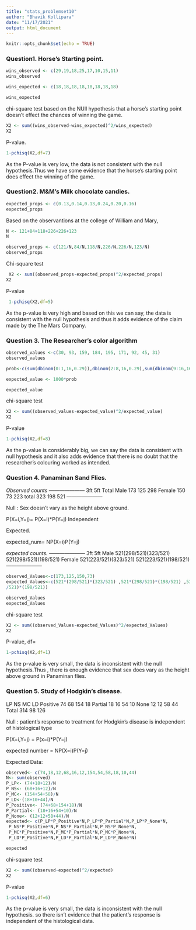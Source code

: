 ```yaml
---
title: "stats_problemset10"
author: "Bhavik Kollipara"
date: "11/17/2021"
output: html_document
---
```


```r
knitr::opts_chunk$set(echo = TRUE)
```


### Question1. Horse's Starting point.

```r
wins_observed <- c(29,19,18,25,17,10,15,11)
wins_observed
```

```r
wins_expected <- c(18,18,18,18,18,18,18,18)

wins_expected
```
chi-square test based on the NUll hypothesis that a horse's starting point doesn't effect the chances of winning the game.

```r
X2 <- sum((wins_observed-wins_expected)^2/wins_expected)
X2
```

P-value.
```r
1-pchisq(X2,df=7)
```

As the P-value is very low, the data is not consistent with the null hypothesis.Thus we have some evidence that the horse's starting point does effect the winning of the game.

### Question2. M&M's Milk chocolate candies.

```r
expected_props <- c(0.13,0.14,0.13,0.24,0.20,0.16)
expected_props
```
Based on the observantions at the college of William and Mary,

```r
N <- 121+84+118+226+226+123
N

observed_props <- c(121/N,84/N,118/N,226/N,226/N,123/N)
observed_props
```
 Chi-square test
 
```r
 X2 <- sum((observed_props-expected_props)^2/expected_props)
X2
```
 P-value
 
```r
 1-pchisq(X2,df=5)
```
As the p-value is very high and based on this we can say, the data is consistent with the null hypothesis and thus it adds evidence of the claim made by the The Mars Company.

### Question 3. The Researcher's color algorithm

```r
observed_values <-c(30, 93, 159, 184, 195, 171, 92, 45, 31)
observed_values
```

```r
prob<-c(sum(dbinom(0:1,16,0.29)),dbinom(2:8,16,0.29),sum(dbinom(9:16,16,0.29)))

expected_value <- 1000*prob

expected_value
```

chi-square test

```r
X2 <- sum((observed_values-expected_value)^2/expected_value)
X2
```

P-value
```r
1-pchisq(X2,df=8)
```

As the p-value is considerably big, we can say the data is consistent with null hypothesis and it also adds evidence that there is no doubt that the researcher's colouring worked as intended.

### Question 4. Panaminan Sand Flies.

*Observed counts*
*---------------------*
       3ft 5ft Total
Male   173 125 298
Female 150 73 223
total  323 198 521
*---------------------*

Null : Sex doesn't vary as the height above ground.

P(X=i,Y=j)= P(X=i)*P(Y=j) Independent

Expected.

expected_num= NP(X=i)P(Y=j)

*expected counts.*
*---------------------*
              3ft                      5ft 
Male   521(298/521)(323/521) 521(298/521)(198/521)
Female 521(223/521)(323/521) 521(223/521)(198/521)
*---------------------*

```r
observed_Values<-c(173,125,150,73)
expected_Values<-c(521*(298/521)*(323/521) ,521*(298/521)*(198/521) ,521*(223/521)*(323/521) , 521*(223
/521)*(198/521))

observed_Values
expected_Values
```

chi-square test

```r
X2 <- sum((observed_Values-expected_Values)^2/expected_Values)
X2
```

P-value, df=
```r
1-pchisq(X2,df=1)
```

As the p-value is very small, the data is inconsistent with the null hypothesis.Thus , there is enough evidence that sex does vary as the height above ground in Panaminan flies.

### Question 5. Study of Hodgkin's disease.

LP NS MC LD Positive 74 68 154 18 Partial 18 16 54 10 None 12 12 58 44 Total 314 98 126

Null : patient’s response to treatment for Hodgkin’s disease is independent of histological type

P(X=i,Y=j) = P(x=i)*P(Y=j)

expected number = NP(X=i)P(Y=j)

Expected Data:
```r
observed<- c(74,18,12,68,16,12,154,54,58,18,10,44)
N<- sum(observed)
P_LP<- (74+18+12)/N
P_NS<- (68+16+12)/N
P_MC<- (154+54+58)/N
P_LD<-(18+10+44)/N
P_Positive<- (74+68+154+18)/N
P_Partial<- (18+16+54+10)/N
P_None<- (12+12+58+44)/N
expected<- c(P_LP*P_Positive*N,P_LP*P_Partial*N,P_LP*P_None*N,
 P_NS*P_Positive*N,P_NS*P_Partial*N,P_NS*P_None*N,
 P_MC*P_Positive*N,P_MC*P_Partial*N,P_MC*P_None*N,
 P_LD*P_Positive*N,P_LD*P_Partial*N,P_LD*P_None*N)

expected

```

chi-square test

```r
X2 <- sum((observed-expected)^2/expected)
X2
```

P-value

```r
1-pchisq(X2,df=6)
```

As the p-value is very small, the data is inconsistent with the null hypothesis. so there isn't evidence that the patient's response is independent of the histological data.
